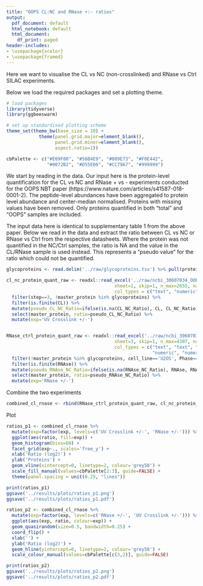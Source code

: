 ```yaml
---
title: "OOPS CL:NC and RNase +:- ratios"
output:
  pdf_document: default
  html_notebook: default
  html_document:
    df_print: paged
header-includes:
- \usepackage{xcolor}
- \usepackage{framed}
---
```


Here we want to visualise the CL vs NC (non-crosslinked) and RNase vs Ctrl SILAC experiments.

Below we load the required packages and set a plotting theme.
```r
# load packages
library(tidyverse)
library(ggbeeswarm)

# set up standardised plotting scheme
theme_set(theme_bw(base_size = 20) +
            theme(panel.grid.major=element_blank(),
                  panel.grid.minor=element_blank(),
                  aspect.ratio=1))

cbPalette <- c("#E69F00", "#56B4E9", "#009E73", "#F0E442",
               "#0072B2", "#D55E00", "#CC79A7", "#999999")
```


We start by reading in the data. Our input here is the protein-level quantification for the CL vs NC and RNase + vs - experiments conducted for the OOPS NBT paper (https://www.nature.com/articles/s41587-018-0001-2). The peptide-level abundances have been aggregated to protein level abundance and center-median normalised. Proteins with missing values have been removed. Only proteins quantified in both "total" and "OOPS" samples are included.

The input data here is identical to supplementary table 1 from the above paper. Below we read in the data and extract the ratio between CL vs NC or RNase vs Ctrl from the respective datasheets. Where the protein was not quantified in the NC/Ctrl samples, the ratio is NA and the value in the CL/RNase sample is used instead. This represents a "pseudo value" for the ratio which could not be quantified.
```r
glycoproteins <- read.delim('../raw/glycoproteins.tsv') %>% pull(protein)

cl_nc_protein_quant_raw <- readxl::read_excel('../raw/ncbi_30607034_OOPS_NBT_table_S1.xlsx',
                                        sheet=1, skip=1, n_max=2655, na='NA',
                                        col_types = c("text", "numeric", "text", "numeric", "numeric", "numeric")) %>%
  filter(step==3, !master_protein %in% glycoproteins) %>%
  filter(is.finite(CL)) %>%
  mutate(pseudo_CL_NC_Ratio=ifelse(is.na(CL_NC_Ratio), CL, CL_NC_Ratio)) %>%
  select(master_protein, ratio=pseudo_CL_NC_Ratio) %>%
  mutate(exp='UV Crosslink +/-')


RNase_ctrl_protein_quant_raw <- readxl::read_excel('../raw/ncbi_30607034_OOPS_NBT_table_S1.xlsx',
                                        sheet=3, skip=1, n_max=4307, na='NA',
                                        col_types = c("text", "text", "text", "numeric", "numeric", "numeric", "numeric",
                                                      "numeric", "numeric", "numeric", "text")) %>%
  filter(!master_protein %in% glycoproteins, cell_line=='U2OS', Phase=='Org') %>%
  filter(is.finite(RNAse)) %>%
  mutate(pseudo_RNAse_NC_Ratio=ifelse(is.na(RNAse_NC_Ratio), RNAse, RNAse_NC_Ratio)) %>%
  select(master_protein, ratio=pseudo_RNAse_NC_Ratio) %>%
  mutate(exp='RNase +/-')

```

Combine the two experiments
```r
combined_cl_rnase <- rbind(RNase_ctrl_protein_quant_raw, cl_nc_protein_quant_raw)
```

Plot
```r

ratios_p1 <- combined_cl_rnase %>% 
  mutate(exp=factor(exp, levels=c('UV Crosslink +/-', 'RNase +/-'))) %>%
  ggplot(aes(ratio, fill=exp)) +
  geom_histogram(bins=60) +
  facet_grid(exp~., scales='free_y') +
  xlab('Ratio (log2)') +
  ylab('Proteins') +
  geom_vline(xintercept=0, linetype=2, colour='grey50') +
  scale_fill_manual(values=cbPalette[2:3], guide=FALSE) +
  theme(panel.spacing = unit(0.25, "lines"))

print(ratios_p1)
ggsave('../results/plots/ratios_p1.png')
ggsave('../results/plots/ratios_p1.pdf')

ratios_p2 <- combined_cl_rnase %>% 
  mutate(exp=factor(exp, levels=c('RNase +/-', 'UV Crosslink +/-'))) %>%
  ggplot(aes(exp, ratio, colour=exp)) +
  geom_quasirandom(size=0.5, bandwidth=0.25) +
  coord_flip() +
  xlab('') +
  ylab('Ratio (log2)') +
  geom_hline(yintercept=0, linetype=2, colour='grey50') +
  scale_colour_manual(values=cbPalette[c(3,2)], guide=FALSE)

print(ratios_p2)
ggsave('../results/plots/ratios_p2.png')
ggsave('../results/plots/ratios_p2.pdf')

```

